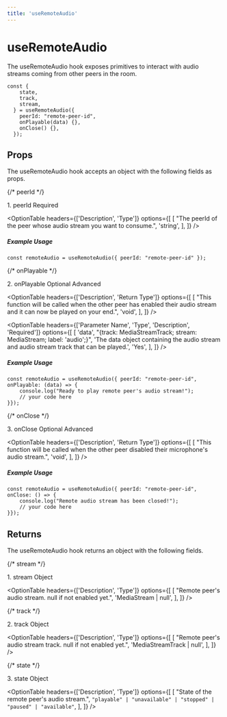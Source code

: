 ```yaml
---
title: 'useRemoteAudio'
---
```



# useRemoteAudio

The useRemoteAudio hook exposes primitives to interact with audio streams coming from other peers in the room.

```tsx
const {
    state,
    track,
    stream,
  } = useRemoteAudio({
    peerId: "remote-peer-id",
    onPlayable(data) {},
    onClose() {},
  });
```

## Props
The useRemoteAudio hook accepts an object with the following fields as props.

{/* peerId */}
<div className="flex mt-5">
    <span className="font-mono font-semibold">1. peerId</span>
    <span>
        <Pill>Required</Pill>
    </span>
</div>

<OptionTable
  headers={['Description', 'Type']}
  options={[
    [
      "The peerId of the peer whose audio stream you want to consume.",
      'string',
    ],
  ]}
/>


##### Example Usage

```tsx
const remoteAudio = useRemoteAudio({ peerId: "remote-peer-id" });
```

{/* onPlayable */}
<div className="flex mt-5">
    <span className="font-mono font-semibold">2. onPlayable</span>
    <span className="ml-2">
        <Pill>Optional</Pill>
    </span>
    <span className="ml-2">
        <Pill>Advanced</Pill>
    </span>
</div>

<OptionTable
  headers={['Description', 'Return Type']}
  options={[
    [
      "This function will be called when the other peer has enabled their audio stream and it can now be played on your end.",
      'void',
    ],
  ]}
/>

<OptionTable
  headers={['Parameter Name', 'Type', 'Description', 'Required']}
  options={[
    [
      'data',
      "{track: MediaStreamTrack; stream: MediaStream; label: 'audio';}",
      'The data object containing the audio stream and audio stream track that can be played.',
      'Yes',
    ],
  ]}
/>


##### Example Usage

```tsx
const remoteAudio = useRemoteAudio({ peerId: "remote-peer-id", onPlayable: (data) => {
	console.log("Ready to play remote peer's audio stream!");
    // your code here
}});
```

{/* onClose */}
<div className="flex mt-5">
    <span className="font-mono font-semibold">3. onClose</span>
    <span className="ml-2">
        <Pill>Optional</Pill>
    </span>
    <span className="ml-2">
        <Pill>Advanced</Pill>
    </span>
</div>

<OptionTable
  headers={['Description', 'Return Type']}
  options={[
    [
      "This function will be called when the other peer disabled their microphone's audio stream.",
      'void',
    ],
  ]}
/>

##### Example Usage

```tsx
const remoteAudio = useRemoteAudio({ peerId: "remote-peer-id", onClose: () => {
	console.log("Remote audio stream has been closed!");
    // your code here
}});
```

## Returns
The useRemoteAudio hook returns an object with the following fields.

{/* stream */}
<div className="flex mt-5">
    <span className="font-mono font-semibold">1. stream</span>
    <span className="ml-2">
        <Pill>Object</Pill>
    </span>
</div>

<OptionTable
  headers={['Description', 'Type']}
  options={[
    [
      "Remote peer's audio stream. null if not enabled yet.",
      'MediaStream | null',
    ],
  ]}
/>

{/* track */}
<div className="flex mt-5">
    <span className="font-mono font-semibold">2. track</span>
    <span className="ml-2">
        <Pill>Object</Pill>
    </span>
</div>

<OptionTable
  headers={['Description', 'Type']}
  options={[
    [
      "Remote peer's audio stream track. null if not enabled yet.",
      'MediaStreamTrack | null',
    ],
  ]}
/>

{/* state */}
<div className="flex mt-5">
    <span className="font-mono font-semibold">3. state</span>
    <span className="ml-2">
        <Pill>Object</Pill>
    </span>
</div>

<OptionTable
  headers={['Description', 'Type']}
  options={[
    [
      "State of the remote peer's audio stream.",
      `"playable" | "unavailable" | "stopped" | "paused" | "available"`,
    ],
  ]}
/>